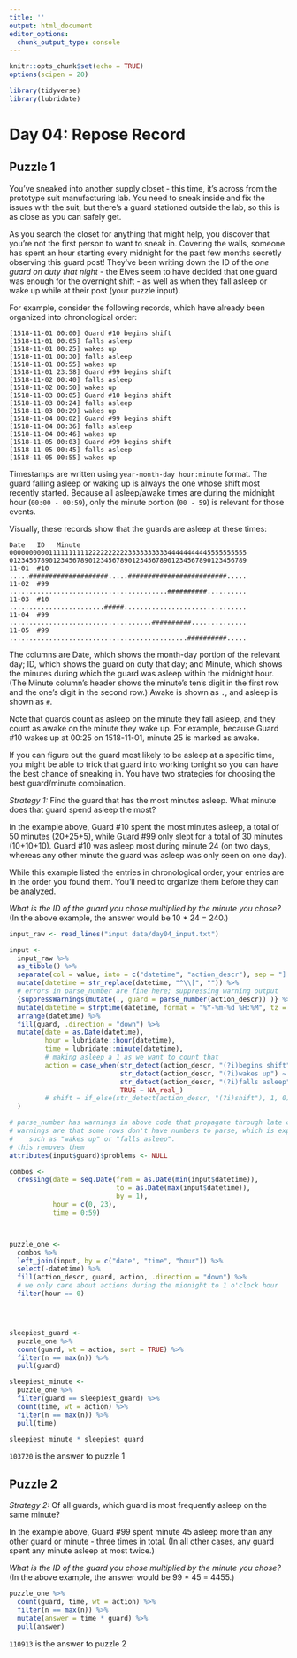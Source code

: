 ```yaml
---
title: ''
output: html_document
editor_options: 
  chunk_output_type: console
---
```


```r
knitr::opts_chunk$set(echo = TRUE)
options(scipen = 20)

library(tidyverse)
library(lubridate)
```

# Day 04: Repose Record

## Puzzle 1

You've sneaked into another supply closet - this time, it's across from the prototype suit manufacturing lab. You need to sneak inside and fix the issues with the suit, but there's a guard stationed outside the lab, so this is as close as you can safely get.

As you search the closet for anything that might help, you discover that you're not the first person to want to sneak in. Covering the walls, someone has spent an hour starting every midnight for the past few months secretly observing this guard post! They've been writing down the ID of the *one guard on duty that night* - the Elves seem to have decided that one guard was enough for the overnight shift - as well as when they fall asleep or wake up while at their post (your puzzle input).

For example, consider the following records, which have already been organized into chronological order:

```
[1518-11-01 00:00] Guard #10 begins shift
[1518-11-01 00:05] falls asleep
[1518-11-01 00:25] wakes up
[1518-11-01 00:30] falls asleep
[1518-11-01 00:55] wakes up
[1518-11-01 23:58] Guard #99 begins shift
[1518-11-02 00:40] falls asleep
[1518-11-02 00:50] wakes up
[1518-11-03 00:05] Guard #10 begins shift
[1518-11-03 00:24] falls asleep
[1518-11-03 00:29] wakes up
[1518-11-04 00:02] Guard #99 begins shift
[1518-11-04 00:36] falls asleep
[1518-11-04 00:46] wakes up
[1518-11-05 00:03] Guard #99 begins shift
[1518-11-05 00:45] falls asleep
[1518-11-05 00:55] wakes up
```

Timestamps are written using `year-month-day hour:minute` format. The guard falling asleep or waking up is always the one whose shift most recently started. Because all asleep/awake times are during the midnight hour (`00:00 - 00:59`), only the minute portion (`00 - 59`) is relevant for those events.

Visually, these records show that the guards are asleep at these times:

```
Date   ID   Minute
000000000011111111112222222222333333333344444444445555555555
012345678901234567890123456789012345678901234567890123456789
11-01  #10  .....####################.....#########################.....
11-02  #99  ........................................##########..........
11-03  #10  ........................#####...............................
11-04  #99  ....................................##########..............
11-05  #99  .............................................##########.....
```

The columns are Date, which shows the month-day portion of the relevant day; ID, which shows the guard on duty that day; and Minute, which shows the minutes during which the guard was asleep within the midnight hour. (The Minute column's header shows the minute's ten's digit in the first row and the one's digit in the second row.) Awake is shown as `.`, and asleep is shown as `#`.

Note that guards count as asleep on the minute they fall asleep, and they count as awake on the minute they wake up. For example, because Guard #10 wakes up at 00:25 on 1518-11-01, minute 25 is marked as awake.

If you can figure out the guard most likely to be asleep at a specific time, you might be able to trick that guard into working tonight so you can have the best chance of sneaking in. You have two strategies for choosing the best guard/minute combination.

*Strategy 1:* Find the guard that has the most minutes asleep. What minute does that guard spend asleep the most?

In the example above, Guard #10 spent the most minutes asleep, a total of 50 minutes (20+25+5), while Guard #99 only slept for a total of 30 minutes (10+10+10). Guard #10 was asleep most during minute 24 (on two days, whereas any other minute the guard was asleep was only seen on one day).

While this example listed the entries in chronological order, your entries are in the order you found them. You'll need to organize them before they can be analyzed.

*What is the ID of the guard you chose multiplied by the minute you chose?* (In the above example, the answer would be 10 * 24 = 240.)



```r
input_raw <- read_lines("input data/day04_input.txt")

input <- 
  input_raw %>% 
  as_tibble() %>% 
  separate(col = value, into = c("datetime", "action_descr"), sep = "] ") %>% 
  mutate(datetime = str_replace(datetime, "^\\[", "")) %>% 
  # errors in parse_number are fine here; suppressing warning output
  {suppressWarnings(mutate(., guard = parse_number(action_descr)) )} %>% 
  mutate(datetime = strptime(datetime, format = "%Y-%m-%d %H:%M", tz = "UTC")) %>% 
  arrange(datetime) %>% 
  fill(guard, .direction = "down") %>% 
  mutate(date = as.Date(datetime), 
         hour = lubridate::hour(datetime), 
         time = lubridate::minute(datetime), 
         # making asleep a 1 as we want to count that
         action = case_when(str_detect(action_descr, "(?i)begins shift") ~ 0, 
                            str_detect(action_descr, "(?i)wakes up") ~ 0, 
                            str_detect(action_descr, "(?i)falls asleep") ~ 1,
                            TRUE ~ NA_real_)
         # shift = if_else(str_detect(action_descr, "(?i)shift"), 1, 0)
  )

# parse_number has warnings in above code that propagate through late code; 
# warnings are that some rows don't have numbers to parse, which is expected
#    such as "wakes up" or "falls asleep".
# this removes them
attributes(input$guard)$problems <- NULL


```


```r
combos <- 
  crossing(date = seq.Date(from = as.Date(min(input$datetime)), 
                           to = as.Date(max(input$datetime)),  
                           by = 1), 
           hour = c(0, 23), 
           time = 0:59)



puzzle_one <- 
  combos %>% 
  left_join(input, by = c("date", "time", "hour")) %>% 
  select(-datetime) %>% 
  fill(action_descr, guard, action, .direction = "down") %>% 
  # we only care about actions during the midnight to 1 o'clock hour
  filter(hour == 0)




sleepiest_guard <- 
  puzzle_one %>% 
  count(guard, wt = action, sort = TRUE) %>% 
  filter(n == max(n)) %>% 
  pull(guard)

sleepiest_minute <- 
  puzzle_one %>% 
  filter(guard == sleepiest_guard) %>% 
  count(time, wt = action) %>% 
  filter(n == max(n)) %>% 
  pull(time)

sleepiest_minute * sleepiest_guard

```

`103720` is the answer to puzzle 1




## Puzzle 2

*Strategy 2:* Of all guards, which guard is most frequently asleep on the same minute?

In the example above, Guard #99 spent minute 45 asleep more than any other guard or minute - three times in total. (In all other cases, any guard spent any minute asleep at most twice.)

*What is the ID of the guard you chose multiplied by the minute you chose?* (In the above example, the answer would be 99 * 45 = 4455.)

```r
puzzle_one %>% 
  count(guard, time, wt = action) %>% 
  filter(n == max(n)) %>% 
  mutate(answer = time * guard) %>% 
  pull(answer)

```

`110913` is the answer to puzzle 2